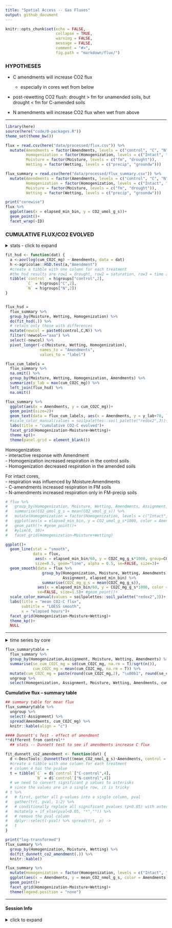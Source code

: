 ```yaml
---
title: "Spatial Access -- Gas Fluxes"
output: github_document
---
```


```r
knitr::opts_chunk$set(echo = FALSE,
                      collapse = TRUE,
                      warning = FALSE,
                      message = FALSE,
                      comment = "#>",
                      fig.path = "markdown/flux/")
```


### HYPOTHESES

- C amendments will increase CO2 flux  
   - especially in cores wet from below  

- post-rewetting CO2 flush: drought > fm for unamended soils, but drought < fm for C-amended soils

- N amendments will increase CO2 flux when wet from above

---


```r
library(here)
source(here("code/0-packages.R"))
theme_set(theme_bw())

flux = read.csv(here("data/processed/flux.csv")) %>% 
  mutate(Amendments = factor(Amendments, levels = c("control", "C", "N")),
         Homogenization = factor(Homogenization, levels = c("Intact", "Homogenized")),
         Moisture = factor(Moisture, levels = c("fm", "drought")),
         Wetting = factor(Wetting, levels = c("precip", "groundw")))

flux_summary = read.csv(here("data/processed/flux_summary.csv")) %>% 
  mutate(Amendments = factor(Amendments, levels = c("control", "C", "N")),
         Homogenization = factor(Homogenization, levels = c("Intact", "Homogenized")),
         Moisture = factor(Moisture, levels = c("fm", "drought")),
         Wetting = factor(Wetting, levels = c("precip", "groundw")))
```


```r
print("corewise")
flux %>% 
  ggplot(aes(x = elapsed_min_bin, y = CO2_umol_g_s))+
  geom_point()+
  facet_wrap(~ID)
```
### CUMULATIVE FLUX/CO2 EVOLVED

<details>
  <summary>stats - click to expand</summary>
  
```r
car::Anova(lme4::lmer(log(cum_CO2C_mg) ~ 
                        (Homogenization + Moisture + Amendments + Wetting)^3 +
                        (1|CORE),
                      REML = TRUE, data = flux_summary), type="III"
            )

car::Anova(lm(log(cum_CO2C_mg) ~ 
                (Moisture + Amendments + Wetting)^2,
              data = flux_summary %>% filter(Homogenization=="Intact")), 
           type="III")

car::Anova(lm(log(cum_CO2C_mg) ~ 
                (Moisture + Amendments + Wetting)^2,
              data = flux_summary %>% filter(Homogenization=="Homogenized")), 
           type="III")


flux_summary %>% group_by(Amendments, Homogenization) %>% 
  dplyr::summarise(CO2C_mg = mean(cum_CO2C_mg, na.rm=TRUE)) %>% 
  ggplot()+
  geom_point(aes(x = Amendments, y = CO2C_mg, color = Homogenization))+
  geom_path(aes(x = Amendments, y = CO2C_mg, color = Homogenization,
                group=Homogenization))

```
</details>


```r
fit_hsd <- function(dat) {
  a <-aov(log(cum_CO2C_mg) ~ Amendments, data = dat)
  h <-agricolae::HSD.test(a,"Amendment")
  #create a tibble with one column for each treatment
  #the hsd results are row1 = drought, row2 = saturation, row3 = time zero saturation, row4 = field moist. hsd letters are in column 2
  tibble(`control` = h$groups["control",2], 
         `C` = h$groups["C",2],
         `N` = h$groups["N",2])
}  


flux_hsd = 
  flux_summary %>% 
  group_by(Moisture, Wetting, Homogenization) %>% 
  do(fit_hsd(.)) %>% 
  # retain only those with differences
  mutate(newcol = paste0(control,C,N)) %>% 
  filter(!newcol=="aaa") %>% 
  select(-newcol) %>% 
  pivot_longer(-c(Moisture, Wetting, Homogenization),
               names_to = "Amendments",
               values_to = "label")
```


```r
flux_cum_labels = 
  flux_summary %>% 
  na.omit() %>% 
  group_by(Moisture, Wetting, Homogenization, Amendments) %>% 
  summarize(y_lab = max(cum_CO2C_mg)) %>% 
  left_join(flux_hsd) %>% 
  na.omit()

flux_summary %>% 
  ggplot(aes(x = Amendments, y = cum_CO2C_mg))+
  geom_point(size=2)+ 
  geom_text(data = flux_cum_labels, aes(x = Amendments, y = y_lab+70, label = label))+
  #scale_color_manual(values = soilpalettes::soil_palette("redox2",3))+
  labs(title = "cumulative CO2-C evolved")+
  facet_grid(Homogenization~Moisture+Wetting)+
  theme_kp()+
  theme(panel.grid = element_blank())
```

Homogenization:  
- interactive response with Amendment  
- Homogenization increased respiration in the control soils  
- Homogenization decreased respiration in the amended soils 


For intact cores,  
- respiration was influenced by Moisture:Amendments  
- C-amendments increased respiration in FM soils  
- N-amendments increased respiration only in FM-precip soils




```r
# flux %>% 
#   group_by(Homogenization, Moisture, Wetting, Amendments, Assignment, elapsed_min_bin) %>% 
#   summarise(CO2_umol_g_s = mean(CO2_umol_g_s)) %>% 
#   mutate(Homogenization = factor(Homogenization, levels = c("Intact", "Homogenized"))) %>% 
#   ggplot(aes(x = elapsed_min_bin, y = CO2_umol_g_s*1000, color = Amendments))+
#   geom_path()+ #geom_point()+
#   #ylim(0, 30)+
#   facet_grid(Homogenization~Moisture+Wetting)

ggplot()+
  geom_line(stat = "smooth",
            data = flux, 
             aes(x = elapsed_min_bin/60, y = CO2C_mg_g_s*1000, group=CORE, color = Amendments), 
             size=0.5, geom="line", alpha = 0.5, se=FALSE, size=3)+
  geom_smooth(data = flux %>% 
                group_by(Homogenization, Moisture, Wetting, Amendments, 
                         Assignment, elapsed_min_bin) %>%
                summarise(CO2C_mg_g_s = mean(CO2C_mg_g_s)),
              aes(x = elapsed_min_bin/60, y = CO2C_mg_g_s*1000, color = Amendments),
              se=FALSE, size=1.5)+ #geom_point()+
  scale_color_manual(values = soilpalettes::soil_palette("redox2",3))+
  labs(title = "mean CO2-C flux",
       subtitle = "LOESS smooth",
       x = "elapsed hours")+
  facet_grid(Homogenization~Moisture+Wetting)+
  theme_kp()+
  NULL
```

---


<details>
  <summary>time series by core</summary>

```r
flux %>% 
  filter(Homogenization=="Intact") %>% 
  arrange(CORE, elapsed_min_bin) %>% 
  ggplot(aes(x = elapsed_min_bin, y = CO2_umol_g_s*1000, color = as.character(CORE)))+
  geom_path()+ geom_point()+
  ylim(0, 30)+
  labs(title = "intact cores")+
  theme(legend.position = "none")+
  facet_wrap(~Assignment, ncol = 3)
  
flux %>% 
  filter(Homogenization=="Homogenized") %>% 
  arrange(CORE, elapsed_min_bin) %>% 
  ggplot(aes(x = elapsed_min_bin, y = CO2_umol_g_s*1000, color = as.character(CORE)))+
  geom_path()+ geom_point()+
  ylim(0, 30)+
  labs(title = "homogenized cores")+
  theme(legend.position = "none")+
  facet_wrap(~Assignment, ncol = 3)
```





---

</details>

```r
flux_summarytable =
  flux_summary %>% 
  group_by(Homogenization,Assignment, Moisture, Wetting, Amendments) %>% 
  summarise(se_cum_CO2C_mg = sd(cum_CO2C_mg, na.rm = T)/sqrt(n()),
            cum_CO2C_mg = mean(cum_CO2C_mg, na.rm = T)) %>% 
  mutate(cum_CO2C_mg = paste(round(cum_CO2C_mg,2), "\u00b1", round(se_cum_CO2C_mg,2))) %>% 
  ungroup %>% 
  select(Homogenization, Assignment, Moisture, Wetting, Amendments, cum_CO2C_mg) 
```


**Cumulative flux -- summary table**

```r
## summary table for mean flux
flux_summarytable %>% 
  ungroup %>% 
  select(-Assignment) %>% 
  spread(Amendments, cum_CO2C_mg) %>% 
  knitr::kable(align = "c")
```


```r
#### Dunnett's Test - effect of amendment  
**different from control** 
  ## stats -- Dunnett test to see if amendments increase C flux

fit_dunnett_co2_amendment <- function(dat) {
  d <-DescTools::DunnettTest((mean_CO2_nmol_g_s)~Amendments, control = "control", data = dat)
  #create a tibble with one column for each treatment
  # column 4 has the pvalue
  t = tibble(`C` = d$`control`["C-control",4], 
             `N` = d$`control`["N-control",4])
  # we need to convert significant p values to asterisks
  # since the values are in a single row, it is tricky
# t %>% 
#   # first, gather all p-values into a single column, pval
#   gather(trt, pval, 1:2) %>% 
#   # conditionally replace all significant pvalues (p<0.05) with asterisks and the rest remain blank
#   mutate(p = if_else(pval<0.05, "*","")) %>% 
#   # remove the pval column
#   dplyr::select(-pval) %>% spread(trt, p) ->
#   t
}

print("log-transformed")
flux_summary %>% 
  group_by(Homogenization, Moisture, Wetting) %>% 
  do(fit_dunnett_co2_amendment(.)) %>% 
  knitr::kable()
```


```r
flux_summary %>% 
  mutate(Homogenization = factor(Homogenization, levels = c("Intact", "Homogenized"))) %>% 
  ggplot(aes(x = Amendments, y = mean_CO2_nmol_g_s, color = Amendments))+
  geom_point()+
  facet_grid(Homogenization~Moisture+Wetting)+
  theme(legend.position = "none")
```


---
#### Session Info

<details>
  <summary>click to expand</summary>
  
Date run: `r Sys.Date()`

```r
sessionInfo()
```

</details>


